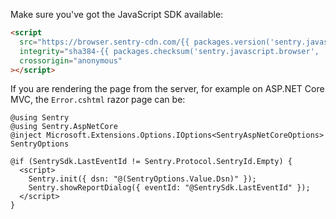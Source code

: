 Make sure you've got the JavaScript SDK available:

```html
<script
  src="https://browser.sentry-cdn.com/{{ packages.version('sentry.javascript.browser') }}/bundle.min.js"
  integrity="sha384-{{ packages.checksum('sentry.javascript.browser', 'bundle.min.js', 'sha384-base64') }}"
  crossorigin="anonymous"
></script>
```

If you are rendering the page from the server, for example on ASP.NET Core MVC, the `Error.cshtml` razor page can be:

```cshtml
@using Sentry
@using Sentry.AspNetCore
@inject Microsoft.Extensions.Options.IOptions<SentryAspNetCoreOptions> SentryOptions

@if (SentrySdk.LastEventId != Sentry.Protocol.SentryId.Empty) {
  <script>
    Sentry.init({ dsn: "@(SentryOptions.Value.Dsn)" });
    Sentry.showReportDialog({ eventId: "@SentrySdk.LastEventId" });
  </script>
}
```
